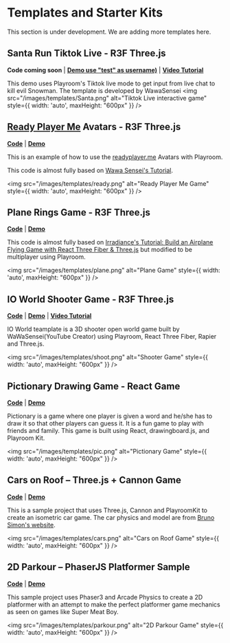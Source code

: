 
# Templates and Starter Kits

<Callout emoji="👷🏼‍♀️">
  This section is under development. We are adding more templates here.
</Callout>



## Santa Run Tiktok Live - R3F Three.js
**Code coming soon** | 
**[Demo use "test" as username)](https://r3f-tiktok-christmas.vercel.app/)** | **[Video Tutorial](https://www.youtube.com/watch?v=nQI8UNe6cfA)**

This demo uses Playroom's Tiktok live mode to get input from live chat to kill evil Snowman.
The template is developed by WawaSensei
<img src="/images/templates/Santa.png" alt="Tiktok Live interactive game" style={{ width: 'auto', maxHeight: "600px" }} />


## [Ready Player Me](https://readyplayer.me/) Avatars - R3F Three.js
**[Code](https://github.com/asadm/playroom-docs/tree/main/examples/r3f-readyplayerme)** | **[Demo](https://readyplayerme.joinplayroom.com/)**

This is an example of how to use the [readyplayer.me](https://readyplayer.me/) Avatars with Playroom.

This code is almost fully based on [Wawa Sensei's Tutorial](https://www.youtube.com/watch?v=DUOrkfsLNow).

<img src="/images/templates/ready.png" alt="Ready Player Me Game" style={{ width: 'auto', maxHeight: "600px" }} />



## Plane Rings Game - R3F Three.js
**[Code](https://github.com/asadm/playroom-docs/tree/main/examples/r3f-plane-rings)** | **[Demo](https://planerings.joinplayroom.com/)**

This code is almost fully based on [Irradiance's Tutorial: Build an Airplane Flying Game with React Three Fiber & Three.js](https://www.youtube.com/watch?v=kU77JU7tluc) but modified to be multiplayer using Playroom.

<img src="/images/templates/plane.png" alt="Plane Game" style={{ width: 'auto', maxHeight: "600px" }} />


## IO World Shooter Game - R3F Three.js
**[Code](https://github.com/asadm/playroom-docs/tree/main/examples/r3f-shooter-game)** | **[Demo](https://shooter.joinplayroom.com/)** | **[Video Tutorial](https://www.youtube.com/watch?v=nQI8UNe6cfA)**

IO World teamplate is a 3D shooter open world game built by WaWaSensei(YouTube Creator) using Playroom, React Three Fiber, Rapier and Three.js. 

<img src="/images/templates/shoot.png" alt="Shooter Game" style={{ width: 'auto', maxHeight: "600px" }} />



## Pictionary Drawing Game - React Game
**[Code](https://github.com/asadm/playroom-docs/tree/main/examples/drawinggame)** | **[Demo](https://draw.joinplayroom.com/)**


Pictionary is a game where one player is given a word and he/she has to draw it so that other players can guess it. It is a fun game to play with friends and family. This game is built using React, drawingboard.js, and Playroom Kit.

<img src="/images/templates/pic.png" alt="Pictionary Game" style={{ width: 'auto', maxHeight: "600px" }} />

## Cars on Roof – Three.js + Cannon Game
**[Code](https://github.com/asadm/playroom-docs/tree/main/examples/carsonroof)** | **[Demo](https://carsonroof.joinplayroom.com/)**

This is a sample project that uses Three.js, Cannon and PlayroomKit to create an isometric car game. The car physics and model are from [Bruno Simon's website](https://bruno-simon.com/).

<img src="/images/templates/cars.png" alt="Cars on Roof Game" style={{ width: 'auto', maxHeight: "600px" }} />

## 2D Parkour – PhaserJS Platformer Sample
**[Code](https://github.com/asadm/playroom-docs/tree/main/examples/2dparkour)** | **[Demo](https://2dparkour.joinplayroom.com/)**

This sample project uses Phaser3 and Arcade Physics to create a 2D platformer with an attempt to make the perfect platformer game mechanics as seen on games like Super Meat Boy.

<img src="/images/templates/parkour.png" alt="2D Parkour Game" style={{ width: 'auto', maxHeight: "600px" }} />

